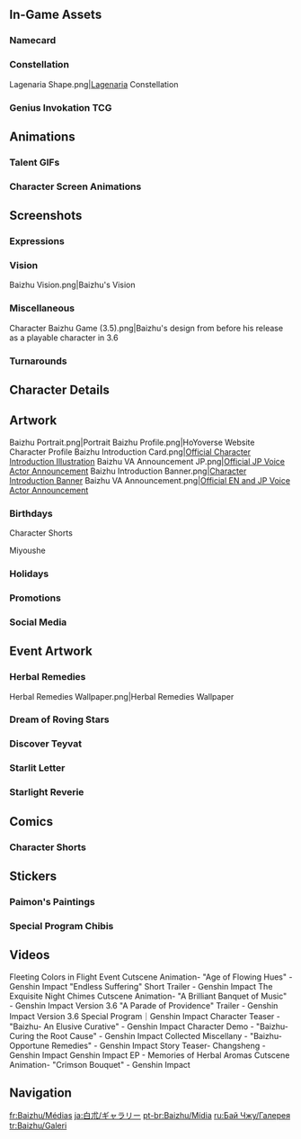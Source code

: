 {{CharacterTabs}}
{{TOC Limit}}

==In-Game Assets==
{{Assets}}
===Namecard===
{{Assets/Namecard|Relief|Baizhu}}

===Constellation===
<gallery>Lagenaria Shape.png|[[Lagenaria]] Constellation</gallery>

===Genius Invokation TCG===
{{Main|Genius Invokation TCG}}
{{Genius Invokation TCG Cards by Featured Gallery}}

==Animations==
===Talent GIFs===
{{Talent Previews by Character|Baizhu}}

===Character Screen Animations===
{{Preview/CharacterAnimations}}

==Screenshots==
===Expressions===
{{Character Expression|Baizhu|Default|Smiley|Pensive}}

===Vision===
<gallery>
Baizhu Vision.png|Baizhu's Vision
</gallery>

===Miscellaneous===
<gallery>
Character Baizhu Game (3.5).png|Baizhu's design from before his release as a playable character in 3.6
</gallery>

===Turnarounds===
{{Turnarounds}}

==Character Details==
{{Files by Character Gallery|Character Details|character=Baizhu}}

==Artwork==
<gallery>
Baizhu Portrait.png|Portrait
Baizhu Profile.png|HoYoverse Website Character Profile
Baizhu Introduction Card.png|[https://twitter.com/GenshinImpact/status/1629024585197711360 Official Character Introduction Illustration]
Baizhu VA Announcement JP.png|[https://twitter.com/Genshin_7/status/1291679819936096256 Official JP Voice Actor Announcement]
Baizhu Introduction Banner.png|[https://www.hoyolab.com/article/16573702 Character Introduction Banner]<!--2023-02-24-->
Baizhu VA Announcement.png|[https://twitter.com/GenshinImpact/status/1651103822431879169 Official EN and JP Voice Actor Announcement]
</gallery>

===Birthdays===
{{Files by Character Gallery|Baizhu Birthday Artwork|character = Baizhu|not1=Character Shorts|not2=Taking Pictures and Recounting Good Times Images|not3=Miyoushe Birthday Artwork}}

;Character Shorts
{{Files by Character Gallery|Baizhu Birthday Artwork|character = Baizhu|not1=Character Birthday Artwork|not2=Taking Pictures and Recounting Good Times Images|not3=Miyoushe Birthday Artwork}}

;Miyoushe
{{Files by Character Gallery|Baizhu Birthday Artwork|character = Baizhu|not1=Character Birthday Artwork|not2=Character Shorts|not3=Taking Pictures and Recounting Good Times Images}}
<!--
;Taking Pictures and Recounting Good Times
{{Main|Taking Pictures and Recounting Good Times/Baizhu}}
{{Files by Character Gallery|Baizhu Birthday Artwork|character = Baizhu|not1=Character Shorts|not2=Character Birthday Artwork}}
-->
===Holidays===
{{Files by Character Gallery|Holiday Artwork}}

===Promotions===
{{Files by Character Gallery|Promotional Artwork}}

===Social Media===
{{Files by Character Gallery|Social Media Celebration}}
<!--
===Miscellaneous===
{{Files by Character Gallery|Miscellaneous Artwork}}
-->
==Event Artwork==
===Herbal Remedies===
{{Main|Herbal Remedies}}
<gallery>
Herbal Remedies Wallpaper.png|Herbal Remedies Wallpaper
</gallery>

===Dream of Roving Stars===
{{Main|Dream of Roving Stars}}
{{Files by Character Gallery|Dream of Roving Stars Images}}

===Discover Teyvat===
{{Main|Discover Teyvat}}
{{Files by Character Gallery|Discover Teyvat Images}}

===Starlit Letter===
{{Main|Starlit Letter}}
{{Files by Character Gallery|Starlit Letter Images}}

===Starlight Reverie===
{{Main|Starlight Reverie}}
{{Files by Character Gallery|Starlight Reverie Images}}

==Comics==
<!--
===Genshin Impact Preview Manga===
<gallery>

</gallery>

===4-Panel Comics===
<gallery>

</gallery>
-->
===Character Shorts===
{{Files by Character Gallery|Character Shorts|character = Baizhu|not1=Baizhu Birthday Artwork}}

==Stickers==
===Paimon's Paintings===
{{Paimon's Paintings Images|Baizhu|nochar=1|nopplink=1}}

===Special Program Chibis===
{{Files by Character Gallery|Special Program Chibis}}

==Videos==
<!-- Keep videos in chronological order. -->
<gallery>
Fleeting Colors in Flight Event Cutscene Animation- "Age of Flowing Hues" - Genshin Impact
"Endless Suffering" Short Trailer - Genshin Impact
The Exquisite Night Chimes Cutscene Animation- "A Brilliant Banquet of Music" - Genshin Impact
Version 3.6 "A Parade of Providence" Trailer - Genshin Impact
Version 3.6 Special Program｜Genshin Impact
Character Teaser - "Baizhu- An Elusive Curative" - Genshin Impact
Character Demo - "Baizhu- Curing the Root Cause" - Genshin Impact
Collected Miscellany - "Baizhu- Opportune Remedies" - Genshin Impact
Story Teaser- Changsheng - Genshin Impact
Genshin Impact EP - Memories of Herbal Aromas
Cutscene Animation- "Crimson Bouquet" - Genshin Impact
</gallery>
<!--
===Cameos===

==References==
{{Reflist}}
-->

==Navigation==
{{Character Navbox|Gallery}}

[[fr:Baizhu/Médias]]
[[ja:白朮/ギャラリー]]
[[pt-br:Baizhu/Mídia]]
[[ru:Бай Чжу/Галерея]]
[[tr:Baizhu/Galeri]]